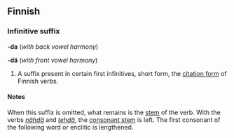 ==Finnish==

===Infinitive suffix===
'''-da''' (''with back vowel harmony'')

'''-dä''' (''with front vowel harmony'')

# A suffix present in certain first infinitives, short form, the [[citation form]] of Finnish verbs.

====Notes====
When this suffix is omitted, what remains is the [[stem]] of the verb. With the verbs ''[[nähdä]]'' and ''[[tehdä]]'', the [[consonant stem]] is left. The first consonant of the following word or enclitic is lengthened.